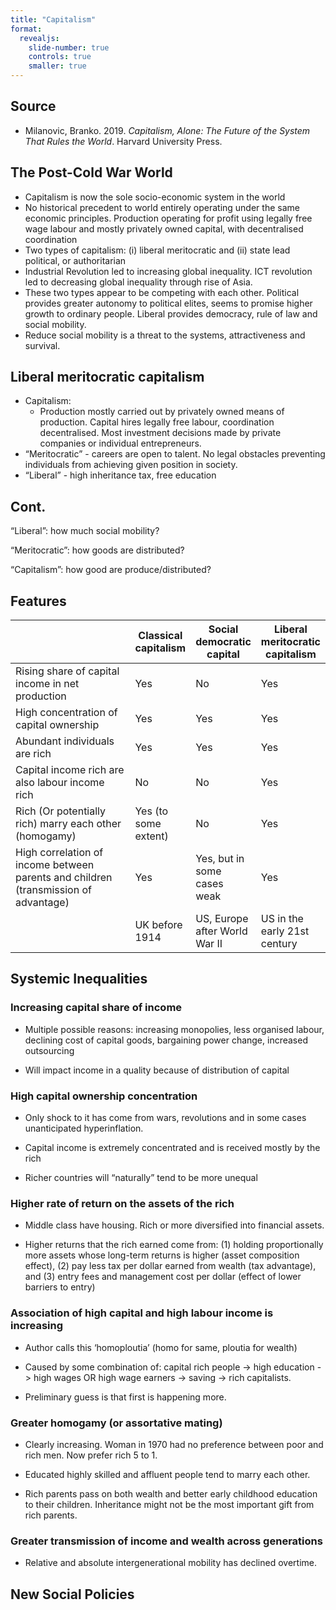 ```yaml
---
title: "Capitalism"
format: 
  revealjs:
    slide-number: true
    controls: true
    smaller: true
---
```


## Source

-   Milanovic, Branko. 2019. *Capitalism, Alone: The Future of the System That Rules the World*. Harvard University Press.

## The Post-Cold War World

-   Capitalism is now the sole socio-economic system in the world
-   No historical precedent to world entirely operating under the same economic principles. Production operating for profit using legally free wage labour and mostly privately owned capital, with decentralised coordination
-   Two types of capitalism: (i) liberal meritocratic and (ii) state lead political, or authoritarian
-   Industrial Revolution led to increasing global inequality. ICT revolution led to decreasing global inequality through rise of Asia.
-   These two types appear to be competing with each other. Political provides greater autonomy to political elites, seems to promise higher growth to ordinary people. Liberal provides democracy, rule of law and social mobility.
-   Reduce social mobility is a threat to the systems, attractiveness and survival.

## Liberal meritocratic capitalism {auto-animate="true"}

-   Capitalism:
    -   Production mostly carried out by privately owned means of production. Capital hires legally free labour, coordination decentralised. Most investment decisions made by private companies or individual entrepreneurs.
-   "Meritocratic" - careers are open to talent. No legal obstacles preventing individuals from achieving given position in society.
-   "Liberal" - high inheritance tax, free education

## Cont.

"Liberal": how much social mobility?

"Meritocratic": how goods are distributed?

"Capitalism": how good are produce/distributed?

## Features

|                                                                                     | Classical capitalism | Social democratic capital     | Liberal meritocratic capitalism |
|-------------------------------------------------------------------------------------|----------------------|-------------------------------|---------------------------------|
| Rising share of capital income in net production                                    | Yes                  | No                            | Yes                             |
| High concentration of capital ownership                                             | Yes                  | Yes                           | Yes                             |
| Abundant individuals are rich                                                       | Yes                  | Yes                           | Yes                             |
| Capital income rich are also labour income rich                                     | No                   | No                            | Yes                             |
| Rich (Or potentially rich) marry each other (homogamy)                              | Yes (to some extent) | No                            | Yes                             |
| High correlation of income between parents and children (transmission of advantage) | Yes                  | Yes, but in some cases weak   | Yes                             |
|                                                                                     | UK before 1914       | US, Europe after World War II | US in the early 21st century    |

## Systemic Inequalities

### Increasing capital share of income

-   Multiple possible reasons: increasing monopolies, less organised labour, declining cost of capital goods, bargaining power change, increased outsourcing

-   Will impact income in a quality because of distribution of capital

### High capital ownership concentration

-   Only shock to it has come from wars, revolutions and in some cases unanticipated hyperinflation.

-   Capital income is extremely concentrated and is received mostly by the rich

-   Richer countries will "naturally" tend to be more unequal

### Higher rate of return on the assets of the rich

-   Middle class have housing. Rich or more diversified into financial assets.

-   Higher returns that the rich earned come from: (1) holding proportionally more assets whose long-term returns is higher (asset composition effect), (2) pay less tax per dollar earned from wealth (tax advantage), and (3) entry fees and management cost per dollar (effect of lower barriers to entry)

### Association of high capital and high labour income is increasing

-   Author calls this 'homoploutia' (homo for same, ploutia for wealth)

-   Caused by some combination of: capital rich people -\> high education -\> high wages OR high wage earners -\> saving -\> rich capitalists.

-   Preliminary guess is that first is happening more.

### Greater homogamy (or assortative mating)

-   Clearly increasing. Woman in 1970 had no preference between poor and rich men. Now prefer rich 5 to 1.

-   Educated highly skilled and affluent people tend to marry each other.

-   Rich parents pass on both wealth and better early childhood education to their children. Inheritance might not be the most important gift from rich parents.

### Greater transmission of income and wealth across generations

-   Relative and absolute intergenerational mobility has declined overtime.

## New Social Policies
